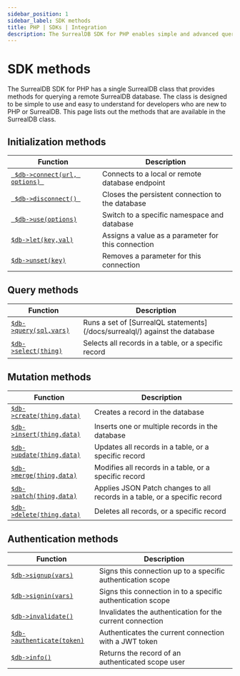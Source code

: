 ```yaml
---
sidebar_position: 1
sidebar_label: SDK methods
title: PHP | SDKs | Integration
description: The SurrealDB SDK for PHP enables simple and advanced querying of a remote or embedded database.
---
```


# SDK methods

The SurrealDB SDK for PHP has a single SurrealDB class that provides methods for querying a remote SurrealDB database.
The class is designed to be simple to use and easy to understand for developers who are new to PHP or SurrealDB.
This page lists out the methods that are available in the SurrealDB class.

## Initialization methods

<table>
	<thead>
		<tr>
			<th scope="col">Function</th>
			<th scope="col">Description</th>
		</tr>
	</thead>
	<tbody>
		<tr>
			<td scope="row" data-label="Function"><a href="/docs/sdk/php/methods/connect"> <code> $db->connect(url, options) </code></a></td>
			<td scope="row" data-label="Description">Connects to a local or remote database endpoint</td>
		</tr>
		<tr>
			<td scope="row" data-label="Function"><a href="/docs/sdk/php/methods/disconnect"> <code> $db->disconnect() </code></a></td>
			<td scope="row" data-label="Description">Closes the persistent connection to the database</td>
		</tr>
		<tr>
			<td scope="row" data-label="Function"><a href="/docs/sdk/php/methods/use"> <code> $db->use(options)</code></a></td>
			<td scope="row" data-label="Description">Switch to a specific namespace and database</td>
		</tr>
		<tr>
            <td scope="row" data-label="Function"><a href="/docs/sdk/php/methods/let"> <code>$db->let(key,val)</code></a></td>
            <td scope="row" data-label="Description">Assigns a value as a parameter for this connection</td>
        </tr>
        <tr>
            <td scope="row" data-label="Function"><a href="/docs/sdk/php/methods/unset"> <code>$db->unset(key)</code></a></td>
            <td scope="row" data-label="Description">Removes a parameter for this connection</td>
        </tr>
	</tbody>
</table>

## Query methods

<table>
    <thead>
        <tr>
            <th scope="col">Function</th>
            <th scope="col">Description</th>
        </tr>
    </thead>
    <tbody>
        <tr>
            <td scope="row" data-label="Function"><a href="/docs/sdk/php/methods/query"> <code>$db->query(sql,vars)</code></a></td>
            <td scope="row" data-label="Description">Runs a set of [SurrealQL statements](/docs/surrealql/) against the database</td>
        </tr>
        <tr>
            <td scope="row" data-label="Function"><a href="/docs/sdk/php/methods/select"> <code>$db->select(thing)</code></a></td>
            <td scope="row" data-label="Description">Selects all records in a table, or a specific record</td>
        </tr>
    </tbody>
</table>

## Mutation methods

<table>
    <thead>
        <tr>
            <th scope="col">Function</th>
            <th scope="col">Description</th>
        </tr>
    </thead>
    <tbody>
        <tr>
            <td scope="row" data-label="Function"><a href="/docs/sdk/php/methods/create"> <code>$db->create(thing,data)</code></a></td>
            <td scope="row" data-label="Description">Creates a record in the database</td>
        </tr>
        <tr>
            <td scope="row" data-label="Function"><a href="/docs/sdk/php/methods/insert"> <code>$db->insert(thing,data)</code></a></td>
            <td scope="row" data-label="Description">Inserts one or multiple records in the database</td>
        </tr>
        <tr>
            <td scope="row" data-label="Function"><a href="/docs/sdk/php/methods/update"> <code>$db->update(thing,data)</code></a></td>
            <td scope="row" data-label="Description">Updates all records in a table, or a specific record</td>
        </tr>
        <tr>
            <td scope="row" data-label="Function"><a href="/docs/sdk/php/methods/merge"> <code>$db->merge(thing,data)</code></a></td>
            <td scope="row" data-label="Description">Modifies all records in a table, or a specific record</td>
        </tr>
        <tr>
            <td scope="row" data-label="Function"><a href="/docs/sdk/php/methods/patch"> <code>$db->patch(thing,data)</code></a></td>
            <td scope="row" data-label="Description">Applies JSON Patch changes to all records in a table, or a specific record</td>
        </tr>
        <tr>
            <td scope="row" data-label="Function"><a href="/docs/sdk/php/methods/delete"> <code>$db->delete(thing,data)</code></a></td>
            <td scope="row" data-label="Description">Deletes all records, or a specific record</td>
        </tr>
    </tbody>
</table>

## Authentication methods

<table>
    <thead>
        <tr>
            <th scope="col">Function</th>
            <th scope="col">Description</th>
        </tr>
    </thead>
    <tbody>
        <tr>
            <td scope="row" data-label="Function"><a href="/docs/sdk/php/methods/signup"> <code>$db->signup(vars)</code></a></td>
            <td scope="row" data-label="Description">Signs this connection up to a specific authentication scope</td>
        </tr>
        <tr>
            <td scope="row" data-label="Function"><a href="/docs/sdk/php/methods/signin"> <code>$db->signin(vars)</code></a></td>
            <td scope="row" data-label="Description">Signs this connection in to a specific authentication scope</td>
        </tr>
		<tr>
            <td scope="row" data-label="Function"><a href="/docs/sdk/php/core/initialization/methods/invalidate"> <code>$db->invalidate()</code></a></td>
            <td scope="row" data-label="Description">Invalidates the authentication for the current connection</td>
        </tr>
        <tr>
            <td scope="row" data-label="Function"><a href="/docs/sdk/php/methods/authenticate"> <code>$db->authenticate(token)</code></a></td>
            <td scope="row" data-label="Description">Authenticates the current connection with a JWT token</td>
        </tr>
		<tr>
            <td scope="row" data-label="Function"><a href="/docs/sdk/php/methods/info"> <code>$db->info()</code></a></td>
            <td scope="row" data-label="Description">Returns the record of an authenticated scope user</td>
        </tr>
    </tbody>
</table>
